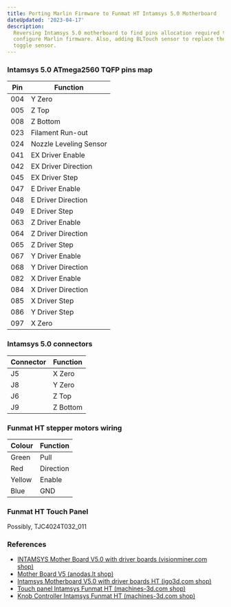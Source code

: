 ```yaml
---
title: Porting Marlin Firmware to Funmat HT Intamsys 5.0 Motherboard
dateUpdated: '2023-04-17'
description:
  Reversing Intamsys 5.0 motherboard to find pins allocation required to
  configure Marlin firmware. Also, adding BLTouch sensor to replace the built-in
  toggle sensor.
---
```


### Intamsys 5.0 ATmega2560 TQFP pins map

| Pin | Function               |
| --- | ---------------------- |
| 004 | Y Zero                 |
| 005 | Z Top                  |
| 008 | Z Bottom               |
| 023 | Filament Run-out       |
| 024 | Nozzle Leveling Sensor |
| 041 | EX Driver Enable       |
| 042 | EX Driver Direction    |
| 045 | EX Driver Step         |
| 047 | E Driver Enable        |
| 048 | E Driver Direction     |
| 049 | E Driver Step          |
| 063 | Z Driver Enable        |
| 064 | Z Driver Direction     |
| 065 | Z Driver Step          |
| 067 | Y Driver Enable        |
| 068 | Y Driver Direction     |
| 082 | X Driver Enable        |
| 084 | X Driver Direction     |
| 085 | X Driver Step          |
| 086 | Y Driver Step          |
| 097 | X Zero                 |

### Intamsys 5.0 connectors

| Connector | Function |
| --------- | -------- |
| J5        | X Zero   |
| J8        | Y Zero   |
| J6        | Z Top    |
| J9        | Z Bottom |

### Funmat HT stepper motors wiring

| Colour | Function  |
| ------ | --------- |
| Green  | Pull      |
| Red    | Direction |
| Yellow | Enable    |
| Blue   | GND       |

### Funmat HT Touch Panel

Possibly, TJC4024T032_011


### References

* [INTAMSYS Mother Board V5.0 with driver boards (visionminer.com shop)](https://visionminer.com/products/mother-board)
* [Mother Board V5 (anodas.lt shop)](https://www.anodas.lt/en/intamsys-mother-board-v5-0-with-driver-boards)
* [Intamsys Motherboard V5.0 with driver boards HT (igo3d.com shop)](https://www.igo3d.com/intamsys-motherboard-v5-with-driver-boards)
* [Touch panel Intamsys Funmat HT (machines-3d.com shop)](https://www.machines-3d.com/en/touch-panel-intamsys-funmat-ht-xml-856_935_601-2700.html)
* [Knob Controller Intamsys Funmat HT (machines-3d.com shop)](https://www.machines-3d.com/en/knob-controller-intamsys-funmat-ht-xml-856_935_601-2689.html)
